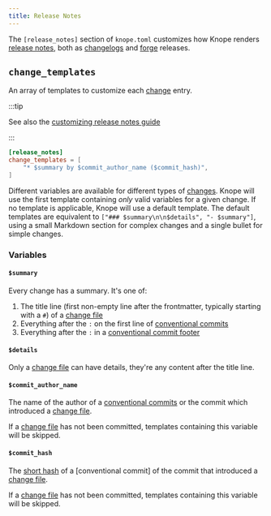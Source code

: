```yaml
---
title: Release Notes
---
```



The `[release_notes]` section of `knope.toml` customizes how Knope renders [release notes], both as
[changelogs][changelog] and [forge] releases.

## `change_templates` <Badge text="Knope 0.21.1+" variant="tip" />

An array of templates to customize each [change] entry.

:::tip

See also the [customizing release notes guide](/recipes/customizing-release-notes#customizing-change-entries)

:::

```toml title="knope.toml"
[release_notes]
change_templates = [
    "* $summary by $commit_author_name ($commit_hash)",
]
```

Different variables are available for different types of [changes][change].
Knope will use the first template containing _only_ valid variables for a given change.
If no template is applicable, Knope will use a default template.
The default templates are equivalent to `["### $summary\n\n$details", "- $summary"]`, using a small Markdown section for
complex changes and a single bullet for simple changes.

### Variables

#### `$summary`

Every change has a summary. It's one of:

1. The title line (first non-empty line after the frontmatter, typically starting with a `#`) of a [change file]
2. Everything after the `:` on the first line of [conventional commits]
3. Everything after the `:` in a [conventional commit footer]

#### `$details`

Only a [change file] can have details, they're any content after the title line.

#### `$commit_author_name`

The name of the author of a [conventional commits] or the commit which introduced a [change file].

If a [change file] has not been committed, templates containing this variable will be skipped.

#### `$commit_hash`

The [short hash](https://git-scm.com/book/en/v2/Git-Tools-Revision-Selection) of a [conventional commit] of the commit that introduced a [change file].

If a [change file] has not been committed, templates containing this variable will be skipped.

[change]: /reference/concepts/change
[changelog]: /reference/concepts/changelog
[change file]: /reference/concepts/change-file
[conventional commits]: /reference/concepts/conventional-commits
[conventional commit footer]: /reference/concepts/conventional-commits#footers
[forge]: /reference/concepts/forge
[release notes]: /reference/concepts/release-notes
